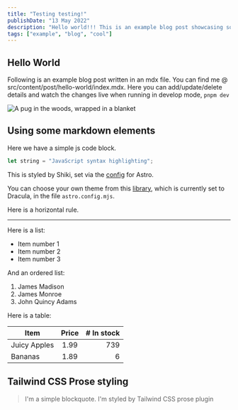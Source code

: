 ```yaml
---
title: "Testing testing!"
publishDate: "13 May 2022"
description: "Hello world!!! This is an example blog post showcasing some of the cool stuff Astro Cactus theme can do."
tags: ["example", "blog", "cool"]
---
```


## Hello World

Following is an example blog post written in an mdx file. You can find me @ src/content/post/hello-world/index.mdx. Here you can add/update/delete details and watch the changes live when running in develop mode, `pnpm dev`

![A pug in the woods, wrapped in a blanket](./pug.jpeg)

## Using some markdown elements

Here we have a simple js code block.

```js
let string = "JavaScript syntax highlighting";
```

This is styled by Shiki, set via the [config](https://docs.astro.build/en/guides/markdown-content/#syntax-highlighting) for Astro.

You can choose your own theme from this [library](https://github.com/shikijs/shiki/blob/main/docs/themes.md#all-themes), which is currently set to Dracula, in the file `astro.config.mjs`.

Here is a horizontal rule.

---

Here is a list:

- Item number 1
- Item number 2
- Item number 3

And an ordered list:

1. James Madison
2. James Monroe
3. John Quincy Adams

Here is a table:

| Item         | Price | # In stock |
| ------------ | :---: | ---------: |
| Juicy Apples | 1.99  |        739 |
| Bananas      | 1.89  |          6 |

## Tailwind CSS Prose styling

> I'm a simple blockquote.
> I'm styled by Tailwind CSS prose plugin
